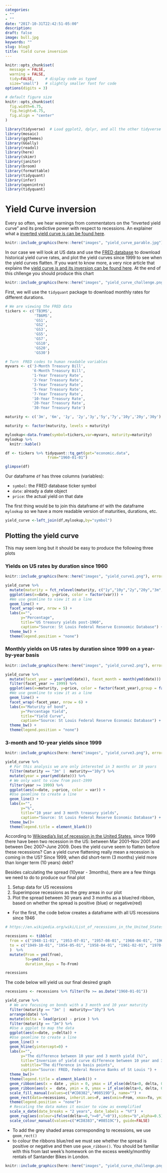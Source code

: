 ```yaml
---
categories:
- ""
- ""
date: "2017-10-31T22:42:51-05:00"
description: 
draft: false
image: bull.jpg
keywords: ""
slug: blog3
title: Yield curve inversion
---
```




```r
knitr::opts_chunk$set(
  message = FALSE, 
  warning = FALSE, 
  tidy=FALSE,     # display code as typed
  size="small")   # slightly smaller font for code
options(digits = 3)

# default figure size
knitr::opts_chunk$set(
  fig.width=6.75, 
  fig.height=6.75,
  fig.align = "center"
)
```


```r
library(tidyverse)  # Load ggplot2, dplyr, and all the other tidyverse packages
library(mosaic)
library(ggthemes)
library(GGally)
library(readxl)
library(here)
library(skimr)
library(janitor)
library(broom)
library(formattable)
library(tidyquant)
library(infer)
library(openintro)
library(tidyquant)
```





#  Yield Curve inversion

Every so often, we hear warnings from commentators on the "inverted yield curve" and its predictive power with respect to recessions. An explainer what a [inverted yield curve is can be found here](https://www.reuters.com/article/us-usa-economy-yieldcurve-explainer/explainer-what-is-an-inverted-yield-curve-idUSKBN1O50GA). 



```r
knitr::include_graphics(here::here("images", "yield_curve_parable.jpg"), error = FALSE)
```


In our case we will look at US data and use the [FRED database](https://fred.stlouisfed.org/) to download historical yield curve rates, and plot the yield curves since 1999 to see when the yield curves flatten. If you want to know more, a very nice article that explains the [yield curve is and its inversion can be found here](https://fredblog.stlouisfed.org/2018/10/the-data-behind-the-fear-of-yield-curve-inversions/). At the end of this chllenge you should produce this chart

```r
knitr::include_graphics(here::here("images", "yield_curve_challenge.png"), error = FALSE)
```


First, we will use the `tidyquant` package to download monthly rates for different durations. 

```r
# We are viewing the FRED data
tickers <- c('TB3MS',
             'TB6MS', 
             'GS1',   
             'GS2',   
             'GS3',
             'GS5',
             'GS7',
             'GS10',
             'GS20',
             'GS30')  

# Turn  FRED codes to human readable variables
myvars <- c('3-Month Treasury Bill',
            '6-Month Treasury Bill',
            '1-Year Treasury Rate',
            '2-Year Treasury Rate',
            '3-Year Treasury Rate',
            '5-Year Treasury Rate',
            '7-Year Treasury Rate',
            '10-Year Treasury Rate',
            '20-Year Treasury Rate',
            '30-Year Treasury Rate')

maturity <- c('3m', '6m', '1y', '2y','3y','5y','7y','10y','20y','30y')

maturity <- factor(maturity, levels = maturity)

mylookup<-data.frame(symbol=tickers,var=myvars, maturity=maturity)
mylookup %>% 
  knitr::kable()

df <- tickers %>% tidyquant::tq_get(get="economic.data", 
                   from="1960-01-01")

glimpse(df)
```

Our dataframe `df` has three columns (variables):

- `symbol`: the FRED database ticker symbol
- `date`: already a date object
- `price`: the actual yield on that date

The first thing would be to join this dataframe `df` with the dataframe `mylookup` so we have a more readable version of maturities, durations, etc.


```r

yield_curve <-left_join(df,mylookup,by="symbol") 
```

## Plotting the yield curve

This may seem long but it should be easy to produce the following three plots

### Yields on US rates by duration since 1960

```r
knitr::include_graphics(here::here("images", "yield_curve1.png"), error = FALSE)
```

```r
yield_curve %>%  
  mutate(maturity = fct_relevel(maturity, c("1y","10y","2y","20y","3m","3y","30y","5y","5m","7y"))) %>%
  ggplot(aes(x=date, y=price, color = factor(var))) + 
  #We use geomline to view it as a line
  geom_line() + 
  facet_wrap(~var, nrow = 5) +
  labs(x="", 
       y="Percentage", 
       title="US treasury yields post-1960", 
       caption="Source: St Louis Federal Reserve Econoomic Database") + 
  theme_bw() + 
  theme(legend.position = "none")
```

### Monthly yields on US rates by duration since 1999 on a year-by-year basis


```r
knitr::include_graphics(here::here("images", "yield_curve2.png"), error = FALSE)
```
```r
yield_curve %>% 
  mutate(facet_year = year(ymd(date)), facet_month = month(ymd(date))) %>%
  filter(facet_year >= 1999) %>%
  ggplot(aes(x=maturity, y=price, color = factor(facet_year),group = factor(facet_month))) +
  #We use geomline to view it as a line
  geom_line() +
  facet_wrap(~facet_year, nrow = 6) +
  labs(x="Maturity of bond", 
       y="Percentage Yield", 
       title="Yield Curve", 
       caption="Source: St Louis Federal Reserve Economic Database") +
  theme_bw() + 
  theme(legend.position = "none")
```

### 3-month and 10-year yields since 1999

```r
knitr::include_graphics(here::here("images", "yield_curve3.png"), error = FALSE)
```
```r
yield_curve %>% 
  # For this analysis we are only interested in 3 months or 10 years
  filter(maturity == "3m" |  maturity=="10y") %>%
  mutate(year = year(ymd(date))) %>%
  # We only want to view from post-1999
  filter(year >= 1999) %>%
  ggplot(aes(x=date, y=price, color = var)) +
  #Use geomline to create a line
  geom_line() +
  labs(x="", 
       y="%", 
       title="10 year and 3 month treasury yields", 
       caption="Source: St Louis Federal Reserve Economic Database") + 
  theme_bw()+ 
  theme(legend.title = element_blank())
```

According to [Wikipedia's list of recession in the United States](https://en.wikipedia.org/wiki/List_of_recessions_in_the_United_States), since 1999 there have been two recession in the US: between Mar 2001–Nov 2001 and between Dec 2007–June 2009. Does the yield curve seem to flatten before these recessions? Can a yield curve flattening really mean a recession is coming in the US? Since 1999, when did short-term (3 months) yield more than longer term (10 years) debt?



Besides calculating the spread (10year - 3months), there are a few things we need to do to produce our final plot

1. Setup data for US recessions 
1. Superimpose recessions as the grey areas in our plot
1. Plot the spread between 30 years and 3 months as a blue/red ribbon, based on whether the spread is positive (blue) or negative(red)


- For the first, the code below creates a dataframe with all US recessions since 1946

```r

# https://en.wikipedia.org/wiki/List_of_recessions_in_the_United_States

recessions <- tibble(
  from = c("1948-11-01", "1953-07-01", "1957-08-01", "1960-04-01", "1969-12-01", "1973-11-01", "1980-01-01","1981-07-01", "1990-07-01", "2001-03-01", "2007-12-01"),  
  to = c("1949-10-01", "1954-05-01", "1958-04-01", "1961-02-01", "1970-11-01", "1975-03-01", "1980-07-01", "1982-11-01", "1991-03-01", "2001-11-01", "2009-06-01") 
  )  %>% 
  mutate(From = ymd(from), 
         To=ymd(to),
         duration_days = To-From)

recessions
```

The code below will yield us our final desired graph

```r
recessions <- recessions %>% filter(To >= as.Date("1960-01-01"))

yield_curve %>% 
  # We are focusing on bonds with a 3 month and 10 year maturity
  filter(maturity == "3m" |  maturity=="10y") %>%
  arrange(date) %>%
  mutate(delta = lead(price) - price ) %>% 
  filter(maturity == "3m") %>%
  #Use a ggplot to map the data
  ggplot(aes(x=date, y=delta)) +
  #Use geomline to create a line
  geom_line() +
  geom_hline(yintercept=0) +
  labs(x="", 
       y="The difference between 10 year and 3 month yield (%)", 
       title="Inversion of yield curve difference between 10 year and 3 months", 
       subtitle="The difference in basis points",
       caption="Source: FRED, Federal Reserve Banks of St Louis ") + 
  theme_bw()+ 
  theme(legend.title = element_blank()) + 
  geom_ribbon(aes(x = date , ymin = 0, ymax = if_else(delta<0, delta, 0)  , alpha=0.5, fill = "A")) + 
  geom_ribbon(aes(x =  date, ymin = 0, ymax = if_else(delta>0, delta, 0),alpha=0.5, fill = "B")) +
  scale_fill_manual(values=c("#CD8382","#08519D"), name="") +
  geom_rect(data=recessions, inherit.aes=F, aes(xmin=From, xmax=To, ymin=-Inf, ymax=+Inf), fill='grey', alpha=0.5) +
  theme(legend.position = "none")+
  # Rescaling the data makes it easier to view as exemplified
  scale_x_date(date_breaks = "2 years", date_labels = "%Y")  +
  geom_rug(aes(colour=ifelse(delta>=0,">=0","<0")),sides="b",alpha=0.5) +
  scale_colour_manual(values=c("#CD8383","#08519C"), guide=FALSE)
```


- To add the grey shaded areas corresponding to recessions, we use `geom_rect()`
- to colour the ribbons blue/red we must see whether the spread is positive or negative and then use `geom_ribbon()`. You should be familiar with this from last week's homework on the excess weekly/monthly rentals of Santander Bikes in London.



```r

knitr::include_graphics(here::here("images", "yield_curve_challenge.png"), error = FALSE)

```

